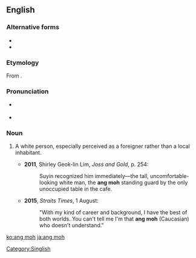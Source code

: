 ==English==

===Alternative forms===
* {{l|en|angmoh}}
* {{l|en|ang mo}}

===Etymology===
From {{etyl|nan|en}} {{zh-l|紅毛|tr=[[âng-mô͘]]|red hair}}.

===Pronunciation===
*{{a|Singapore}} {{IPA|/ˈɑŋ ˈmoʊ/|lang=en}}
*{{a|UK}} {{IPA|/ˌaŋ ˈməʊ/|lang=en}}

===Noun===
{{en-noun|s|ang moh}}

# {{lb|en|Singapore|Malaysia|informal|derogatory}} A white person, especially perceived as a foreigner rather than a local inhabitant. {{defdate|from 19th c.}}
#*'''2011''', Shirley Geok-lin Lim, ''Joss and Gold'', p. 254:
#*:Suyin recognized him immediately—the tall, uncomfortable-looking white man, the '''ang moh''' standing guard by the only unoccupied table in the cafe.
#*'''2015''', ''Straits Times'', 1 August:
#*:"With my kind of career and background, I have the best of both worlds. You can't tell me I'm that '''ang moh''' (Caucasian) who doesn't understand."

[[Category:Singlish]]

[[ko:ang moh]]
[[ja:ang moh]]